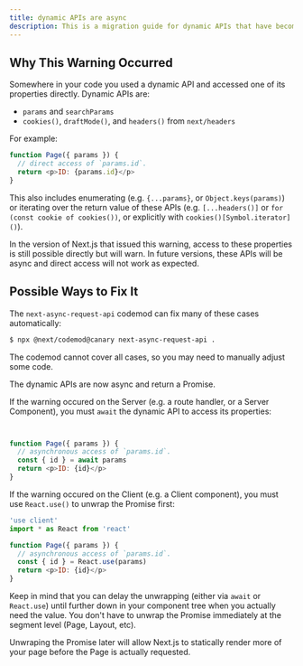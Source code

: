 ```yaml
---
title: dynamic APIs are async
description: This is a migration guide for dynamic APIs that have become async when access was previously possible directly.
---
```


## Why This Warning Occurred

Somewhere in your code you used a dynamic API and accessed one of its properties directly.
Dynamic APIs are:

- `params` and `searchParams`
- `cookies()`, `draftMode()`, and `headers()` from `next/headers`

For example:

```js filename="app/[id]/page.js"
function Page({ params }) {
  // direct access of `params.id`.
  return <p>ID: {params.id}</p>
}
```

This also includes enumerating (e.g. `{...params}`, or `Object.keys(params)`) or iterating over the return
value of these APIs (e.g. `[...headers()]` or `for (const cookie of cookies())`, or explicitly with `cookies()[Symbol.iterator]()`).

In the version of Next.js that issued this warning, access to these properties is still possible directly but will warn.
In future versions, these APIs will be async and direct access will not work as expected.

## Possible Ways to Fix It

The `next-async-request-api` codemod can fix many of these cases automatically:

```bash
$ npx @next/codemod@canary next-async-request-api .
```

The codemod cannot cover all cases, so you may need to manually adjust some code.

The dynamic APIs are now async and return a Promise.

If the warning occured on the Server (e.g. a route handler, or a Server Component),
you must `await` the dynamic API to access its properties:

```js filename="app/[id]/page.js"


function Page({ params }) {
  // asynchronous access of `params.id`.
  const { id } = await params
  return <p>ID: {id}</p>
}
```

If the warning occured on the Client (e.g. a Client component),
you must use `React.use()` to unwrap the Promise first:

```js filename="app/[id]/page.js"
'use client'
import * as React from 'react'

function Page({ params }) {
  // asynchronous access of `params.id`.
  const { id } = React.use(params)
  return <p>ID: {id}</p>
}
```

Keep in mind that you can delay the unwrapping (either via `await` or `React.use`)
until further down in your component tree when you actually need the value.
You don't have to unwrap the Promise immediately at the segment level (Page, Layout, etc).

Unwraping the Promise later will allow Next.js to statically render more of your page before the Page is actually requested.
